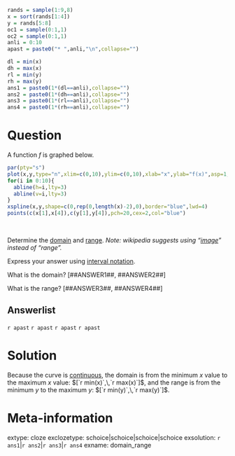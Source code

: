 ```r
rands = sample(1:9,8)
x = sort(rands[1:4])
y = rands[5:8]
oc1 = sample(0:1,1)
oc2 = sample(0:1,1)
anli = 0:10
apast = paste0("* ",anli,"\n",collapse="")

dl = min(x)
dh = max(x)
rl = min(y)
rh = max(y)
ans1 = paste0(1*(dl==anli),collapse="")
ans2 = paste0(1*(dh==anli),collapse="")
ans3 = paste0(1*(rl==anli),collapse="")
ans4 = paste0(1*(rh==anli),collapse="")

```



Question
========


A function $f$ is graphed below.

```r
par(pty="s")
plot(x,y,type="n",xlim=c(0,10),ylim=c(0,10),xlab="x",ylab="f(x)",asp=1,pch=20,cex=2)
for(i in 0:10){
  abline(h=i,lty=3)
  abline(v=i,lty=3)
}
xspline(x,y,shape=c(0,rep(0,length(x)-2),0),border="blue",lwd=4)
points(c(x[1],x[4]),c(y[1],y[4]),pch=20,cex=2,col="blue")
```
\

Determine the [domain](https://en.wikipedia.org/wiki/Domain_of_a_function){target="_blank"} and [range](https://en.wikipedia.org/wiki/Range_of_a_function){target="_blank"}. *Note: wikipedia suggests using "[image](https://en.wikipedia.org/wiki/Image_(mathematics)){target="_blank"}" instead of "range".*

Express your answer using [interval notation](https://en.wikipedia.org/wiki/Interval_(mathematics)#Including_or_excluding_endpoints){target="_blank"}.

What is the domain? [##ANSWER1##, ##ANSWER2##]

What is the range? [##ANSWER3##, ##ANSWER4##]



Answerlist
--------

`r apast`
`r apast`
`r apast`
`r apast`


Solution
========

Because the curve is [continuous](https://en.wikipedia.org/wiki/Continuous_function){target="_blank"}, the domain is from the minimum $x$ value to the maximum $x$ value: $[`r min(x)`,\,`r max(x)`]$, and the range is from the minimum $y$ to the maximum $y$: $[`r min(y)`,\,`r max(y)`]$.


Meta-information
============
extype: cloze
exclozetype: schoice|schoice|schoice|schoice
exsolution: `r ans1`|`r ans2`|`r ans3`|`r ans4`
exname: domain_range